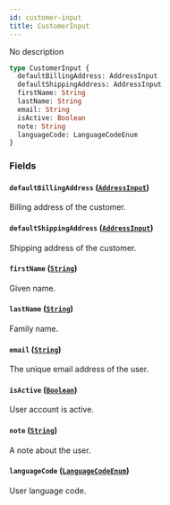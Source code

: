 ```yaml
---
id: customer-input
title: CustomerInput
---
```


No description

```graphql
type CustomerInput {
  defaultBillingAddress: AddressInput
  defaultShippingAddress: AddressInput
  firstName: String
  lastName: String
  email: String
  isActive: Boolean
  note: String
  languageCode: LanguageCodeEnum
}
```

### Fields

#### `defaultBillingAddress` ([`AddressInput`](/developer/api-reference/inputs/address-input))

Billing address of the customer.

#### `defaultShippingAddress` ([`AddressInput`](/developer/api-reference/inputs/address-input))

Shipping address of the customer.

#### `firstName` ([`String`](/developer/api-reference/scalars/string))

Given name.

#### `lastName` ([`String`](/developer/api-reference/scalars/string))

Family name.

#### `email` ([`String`](/developer/api-reference/scalars/string))

The unique email address of the user.

#### `isActive` ([`Boolean`](/developer/api-reference/scalars/boolean))

User account is active.

#### `note` ([`String`](/developer/api-reference/scalars/string))

A note about the user.

#### `languageCode` ([`LanguageCodeEnum`](/developer/api-reference/enums/language-code-enum))

User language code.
